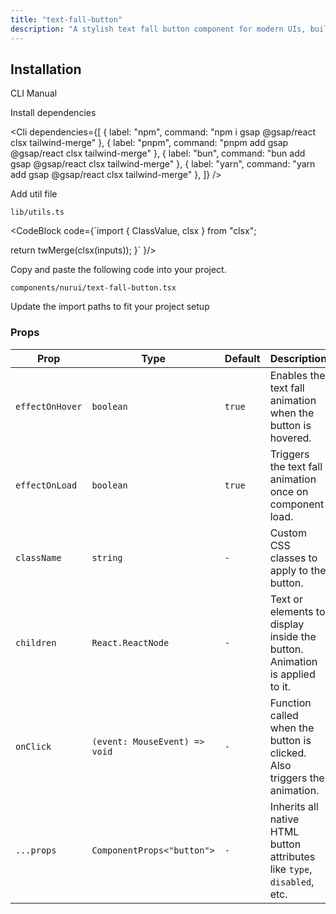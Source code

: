 ```yaml
---
title: "text-fall-button"
description: "A stylish text fall button component for modern UIs, built with accessibility and animation in mind."
---
```


<ComponentPreview componentName="textFallButton" />

## Installation

<Tabs defaultValue="cli">

<TabsList>
  <TabsTrigger value="cli">CLI</TabsTrigger>
  <TabsTrigger value="manual">Manual</TabsTrigger>
</TabsList>

<TabsContent value="cli">
  <Cli />
</TabsContent>

<TabsContent value="manual">

<Steps>

<Step>Install dependencies</Step>

<Cli
  dependencies={[
    { label: "npm", command: "npm i gsap @gsap/react clsx tailwind-merge" },
    { label: "pnpm", command: "pnpm add gsap @gsap/react clsx tailwind-merge" },
    { label: "bun", command: "bun add gsap @gsap/react clsx tailwind-merge" },
    { label: "yarn", command: "yarn add gsap @gsap/react clsx tailwind-merge" },
  ]}
/>

<Step>Add util file</Step>

`lib/utils.ts`

<CodeBlock 
code={`import { ClassValue, clsx } from "clsx";

  return twMerge(clsx(inputs));
}`
}/>

<Step>Copy and paste the following code into your project.</Step>

`components/nurui/text-fall-button.tsx`

<CodeBlock componentName="textFallButton" fileName="text-fall-button" />

<Step>Update the import paths to fit your project setup</Step>
 
</Steps>

</TabsContent>

</Tabs>

### Props

| Prop            | Type                          | Default | Description                                                                |
| --------------- | ----------------------------- | ------- | -------------------------------------------------------------------------- |
| `effectOnHover` | `boolean`                     | `true`  | Enables the text fall animation when the button is hovered.                |
| `effectOnLoad`  | `boolean`                     | `true`  | Triggers the text fall animation once on component load.                   |
| `className`     | `string`                      | `-`     | Custom CSS classes to apply to the button.                                 |
| `children`      | `React.ReactNode`             | `-`     | Text or elements to display inside the button. Animation is applied to it. |
| `onClick`       | `(event: MouseEvent) => void` | `-`     | Function called when the button is clicked. Also triggers the animation.   |
| `...props`      | `ComponentProps<"button">`    | `-`     | Inherits all native HTML button attributes like `type`, `disabled`, etc.   |

